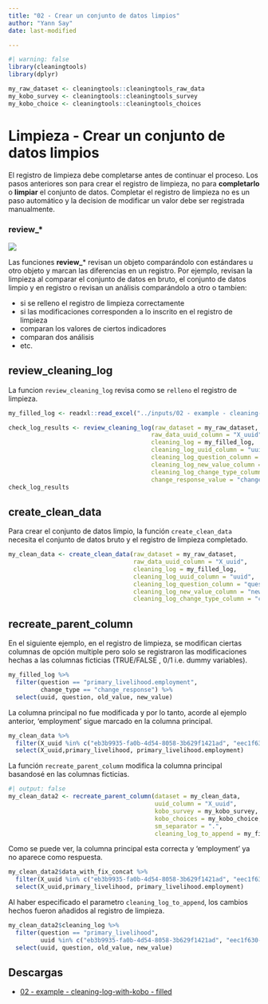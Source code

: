 ```yaml
---
title: "02 - Crear un conjunto de datos limpios"
author: "Yann Say"
date: last-modified

---
```


```r
#| warning: false
library(cleaningtools)
library(dplyr)

my_raw_dataset <- cleaningtools::cleaningtools_raw_data
my_kobo_survey <- cleaningtools::cleaningtools_survey
my_kobo_choice <- cleaningtools::cleaningtools_choices
```

# Limpieza - Crear un conjunto de datos limpios

::: callout-important
El registro de limpieza debe completarse antes de continuar el proceso. Los pasos anteriores son para crear el registro de limpieza, no para **completarlo** o **limpiar** el conjunto de datos. Completar el registro de limpieza no es un paso automático y la decision de modificar un valor debe ser registrada manualmente.
:::

::: {.callout-tip appearance="minimal"}
### review\_\*

![](../config/images/verb - review.png)

Las funciones **review_**\* revisan un objeto comparándolo con estándares u otro objeto y marcan las diferencias en un registro. Por ejemplo, revisan la limpieza al comparar el conjunto de datos en bruto, el conjunto de datos limpio y en registro o revisan un análisis comparándolo a otro o tambien:

-   si se relleno el registro de limpieza correctamente
-   si las modificaciones corresponden a lo inscrito en el registro de limpieza
-   comparan los valores de ciertos indicadores
-   comparan dos análisis
-   etc.
:::

## review_cleaning_log

La funcion `review_cleaning_log` revisa como se `relleno` el registro de limpieza.

```r
my_filled_log <- readxl::read_excel("../inputs/02 - example - cleaning-log-with-kobo - filled.xlsx", sheet = 2)

check_log_results <- review_cleaning_log(raw_dataset = my_raw_dataset,
                                        raw_data_uuid_column = "X_uuid",
                                        cleaning_log = my_filled_log, 
                                        cleaning_log_uuid_column = "uuid",
                                        cleaning_log_question_column = "question",
                                        cleaning_log_new_value_column = "new_value",
                                        cleaning_log_change_type_column = "change_type",
                                        change_response_value = "change_response")
check_log_results
```

## create_clean_data

Para crear el conjunto de datos limpio, la función `create_clean_data` necesita el conjunto de datos bruto y el registro de limpieza completado.

```r
my_clean_data <- create_clean_data(raw_dataset = my_raw_dataset,
                                   raw_data_uuid_column = "X_uuid",
                                   cleaning_log = my_filled_log, 
                                   cleaning_log_uuid_column = "uuid",
                                   cleaning_log_question_column = "question",
                                   cleaning_log_new_value_column = "new_value",
                                   cleaning_log_change_type_column = "change_type")
```

## recreate_parent_column

En el siguiente ejemplo, en el registro de limpieza, se modifican ciertas columnas de opción multiple pero solo se registraron las modificaciones hechas a las columnas ficticias (TRUE/FALSE , 0/1 i.e. dummy variables).

```r
my_filled_log %>% 
  filter(question == "primary_livelihood.employment", 
         change_type == "change_response") %>% 
  select(uuid, question, old_value, new_value)
```

La columna principal no fue modificada y por lo tanto, acorde al ejemplo anterior, 'employment' sigue marcado en la columna principal.

```r
my_clean_data %>% 
  filter(X_uuid %in% c("eb3b9935-fa0b-4d54-8058-3b629f1421ad", "eec1f630-15d5-475e-a344-32bba74b32ea", "f1175d29-ce1f-43a7-b3d1-ee26cd1b8cdb")) %>% 
  select(X_uuid,primary_livelihood, primary_livelihood.employment)
```

La función `recreate_parent_column` modifica la columna principal basandosé en las columnas ficticias.

```r
#| output: false
my_clean_data2 <- recreate_parent_column(dataset = my_clean_data,
                                         uuid_column = "X_uuid",
                                         kobo_survey = my_kobo_survey,
                                         kobo_choices = my_kobo_choice,
                                         sm_separator = ".", 
                                         cleaning_log_to_append = my_filled_log)
```

Como se puede ver, la columna principal esta correcta y 'employment' ya no aparece como respuesta.

```r
my_clean_data2$data_with_fix_concat %>% 
  filter(X_uuid %in% c("eb3b9935-fa0b-4d54-8058-3b629f1421ad", "eec1f630-15d5-475e-a344-32bba74b32ea", "f1175d29-ce1f-43a7-b3d1-ee26cd1b8cdb")) %>% 
  select(X_uuid,primary_livelihood, primary_livelihood.employment)
```

Al haber especificado el parametro `cleaning_log_to_append`, los cambios hechos fueron añadidos al registro de limpieza.


```r
my_clean_data2$cleaning_log %>% 
  filter(question == "primary_livelihood", 
         uuid %in% c("eb3b9935-fa0b-4d54-8058-3b629f1421ad", "eec1f630-15d5-475e-a344-32bba74b32ea", "f1175d29-ce1f-43a7-b3d1-ee26cd1b8cdb")) %>% 
  select(uuid, question, old_value, new_value)
```

## Descargas

- [02 - example - cleaning-log-with-kobo - filled](../inputs/02 - example - cleaning-log-with-kobo - filled.xlsx)
